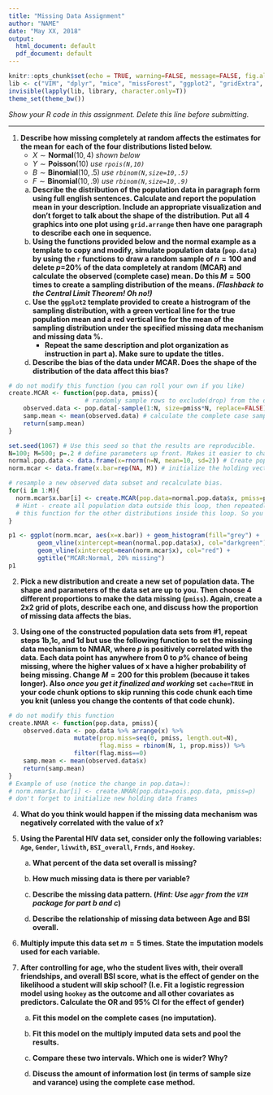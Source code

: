 ```yaml
---
title: "Missing Data Assignment"
author: "NAME"
date: "May XX, 2018"
output:
  html_document: default
  pdf_document: default
---
```


```r
knitr::opts_chunk$set(echo = TRUE, warning=FALSE, message=FALSE, fig.align = 'center')
lib <- c("VIM", "dplyr", "mice", "missForest", "ggplot2", "gridExtra", "knitr", "scales", "lattice")
invisible(lapply(lib, library, character.only=T))
theme_set(theme_bw())
```

_Show your R code in this assignment. Delete this line before submitting._

---

1. **Describe how missing completely at random affects the estimates for the mean for each of the four distributions listed below.**
    - $X \sim \mathbf{Normal}(10,4)$ _shown below_
    - $Y \sim \mathbf{Poisson}(10)$ _use `rpois(N,10)`_
    - $B \sim \mathbf{Binomial}(10, .5)$ _use `rbinom(N,size=10,.5)`_
    - $F \sim \mathbf{Binomial}(10, .9)$ _use `rbinom(N,size=10,.9)`_
    
    a. **Describe the distribution of the population data in paragraph form using full english sentences. Calculate and report the population mean in your description. Include an appropriate visualization and don't forget to talk about the shape of the distribution. Put all 4 graphics into one plot using `grid.arrange` then have one paragraph to describe each one in sequence.** 
    b. **Using the functions provided below and the normal example as a template to copy and modify, simulate population data (`pop.data`) by using the `r` functions to draw a random sample of $n=100$ and delete $p$=20% of the data completely at random (MCAR) and calculate the observed (complete case) mean. Do this $M=500$ times to create a sampling distribution of the means. _(Flashback to the Central Limit Theorem! Oh no!)_**
    c. **Use the `ggplot2` template provided to create a histrogram of the sampling distribution, with a green vertical line for the true population mean and a red vertical line for the mean of the sampling distribution under the specified missing data mechanism and missing data %.**
        - **Repeat the same description and plot organization as instruction in part a). Make sure to update the titles.** 
    d. **Describe the bias of the data under MCAR. Does the shape of the distribution of the data affect this bias?**


```r
# do not modify this function (you can roll your own if you like)
create.MCAR <- function(pop.data, pmiss){ 
                     # randomly sample rows to exclude(drop) from the data vector
    observed.data <- pop.data[-sample(1:N, size=pmiss*N, replace=FALSE)] 
    samp.mean <- mean(observed.data) # calculate the complete case sample mean
    return(samp.mean)
}
```

```r
set.seed(1067) # Use this seed so that the results are reproducible. 
N=100; M=500; p=.2 # define parameters up front. Makes it easier to change.
normal.pop.data <- data.frame(x=rnorm(n=N, mean=10, sd=2)) # Create population data
norm.mcar <- data.frame(x.bar=rep(NA, M)) # initialize the holding vector at size M

# resample a new observed data subset and recalculate bias. 
for(i in 1:M){ 
  norm.mcar$x.bar[i] <- create.MCAR(pop.data=normal.pop.data$x, pmiss=p)
  # Hint - create all population data outside this loop, then repeatedly call 
  # this function for the other distributions inside this loop. So you only loop once. 
}

p1 <- ggplot(norm.mcar, aes(x=x.bar)) + geom_histogram(fill="grey") +
        geom_vline(xintercept=mean(normal.pop.data$x), col="darkgreen") + 
        geom_vline(xintercept=mean(norm.mcar$x), col="red") + 
        ggtitle("MCAR:Normal, 20% missing")
p1
```



2. **Pick a new distribution and create a new set of population data. The shape and parameters of the data set are up to you. Then choose 4 different proportions to make the data missing (`pmiss`). Again, create a 2x2 grid of plots, describe each one, and discuss how the proportion of missing data affects the bias.**

3. **Using one of the constructed population data sets from #1, repeat steps 1b,1c, and 1d but use the following function to set the missing data mechanism to NMAR, where $p$ is positively correlated with the data. Each data point has anywhere from 0 to $p$% chance of being missing, where the higher values of x have a higher probability of being missing. Change $M=200$ for this problem (because it takes longer). Also _once you get it finalized and working_ set `cache=TRUE` in your code chunk options to skip running this code chunk each time you knit (unless you change the contents of that code chunk).**

```r
# do not modify this function
create.NMAR <- function(pop.data, pmiss){
    observed.data <- pop.data %>% arrange(x) %>% 
                  mutate(prop.miss=seq(0, pmiss, length.out=N), 
                         flag.miss = rbinom(N, 1, prop.miss)) %>%
                  filter(flag.miss==0)
    samp.mean <- mean(observed.data$x) 
    return(samp.mean)
}
# Example of use (notice the change in pop.data=):  
# norm.nmar$x.bar[i] <- create.NMAR(pop.data=pois.pop.data, pmiss=p)
# don't forget to initialize new holding data frames 
```


4. **What do you think would happen if the missing data mechanism was negatively correlated with the value of x?**

5. **Using the Parental HIV data set, consider only the following variables: `Age`, `Gender`, `livwith`, `BSI_overall`, `Frnds`, and `Hookey`.**


    a. **What percent of the data set overall is missing?**

    b. **How much missing data is there per variable?**

    c. **Describe the missing data pattern. (_Hint: Use `aggr` from the `VIM` package for part b and c_)**  

    d. **Describe the relationship of missing data between Age and BSI overall.**
    
    
6. **Multiply impute this data set $m=5$ times. State the imputation models used for each variable.**  


7. **After controlling for age, who the student lives with, their overall friendships, and overall BSI score, what is the effect of gender on the likelihood a student will skip school? (I.e. Fit a logistic regression model using `hookey` as the outcome and all other covariates as predictors. Calculate the OR and 95% CI for the effect of gender)**
   
    a. **Fit this model on the complete cases (no imputation).**

    b. **Fit this model on the multiply imputed data sets and pool the results.**

    c. **Compare these two intervals. Which one is wider? Why?**

    d. **Discuss the amount of information lost (in terms of sample size and varance) using the complete case method.**
   

